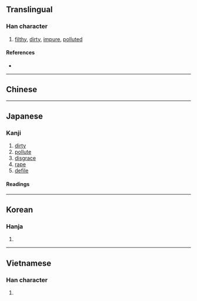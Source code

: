 {{also|污|汙}}
{{character info/new}}
==Translingual==

===Han character===
{{Han char|rn=85|rad=水|as=03|sn=6|four=|canj=EMJS|ids=⿰氵亐}}

# [[filthy]], [[dirty]], [[impure]], [[polluted]]

====References====
* {{Han ref|kx=0605.150|dkj=17133|dj=0999.060|hdz=31551.020|uh=6C5A|ud=27738}}

----

==Chinese==
{{zh-see|污|v}}

----

==Japanese==

===Kanji===
{{ja-kanji|grade=c|rs=水03}}

# [[dirty]]
# [[pollute]]
# [[disgrace]]
# [[rape]]
# [[defile]]

====Readings====
{{ja-readings
|on=お
|kun=けが-す, けが-れる, よご-す, きたな-い, よご-れる, けが-らわしい
}}

----

==Korean==

===Hanja===
{{ko-hanja|hangeul=오|eumhun=|rv=o|mr=o|y=o}}

# {{defn|lang=ko|sort=水03}}

----

==Vietnamese==

===Han character===
{{vi-readings|rs=水03|hanviet=[[ô]], [[ố]]}}

# {{defn|lang=vi|sort=水03}}